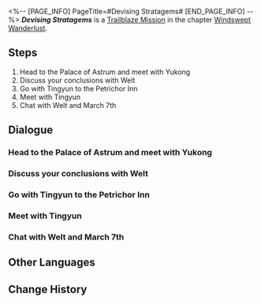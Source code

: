 <%-- [PAGE_INFO]
PageTitle=#Devising Stratagems#
[END_PAGE_INFO] --%>
{{Stub|Dialogue.}}
{{Mission Infobox
|id            = 1020301
|title         = 
|image         = <!--Mission Devising Stratagems.png-->
|type          = Trailblaze
|event_name    = 
|chapter       = Windswept Wanderlust
|requirements  = [[Trailblaze Mission]] ''[[Devising Stratagems]]'' completed
|summary       = <!--official mission summary from Fate's Atlas-->
|characters    = Trailblazer
|startLocation = [[The Xianzhou Luofu]] - [[Central Starskiff Haven]]
|world         = The Xianzhou Luofu
|area          = Central Starskiff Haven
|prev          = 
|next          = The Hound Chases the Fox
|rewards       = Trailblaze EXP*400; Traveler's Guide*2; "Cumulus Formations"*1 { text = "Cumulus Formations" }; Credit*20,000
}}
'''''Devising Stratagems''''' is a [[Trailblaze Mission]] in the chapter [[Windswept Wanderlust]].

==Steps==
# Head to the Palace of Astrum and meet with Yukong
# Discuss your conclusions with Welt
# Go with Tingyun to the Petrichor Inn
# Meet with Tingyun
# Chat with Welt and March 7th

<!--
==Gameplay Notes==

--><!--
==Trial Character==

-->
==Dialogue==
{{Stub Dialogue}}

===Head to the Palace of Astrum and meet with Yukong===
{{Mission Description|type=trailblaze|location=Central Starskiff Haven|Knowing that you came for the Stellaron, Tingyun invites everyone to the Palace of Astrum for a meeting.<br />Six individual commissions oversee the Xianzhou. If you wish to move freely on the Luofu during these sensitive times, you must obtain the approval of the Head of the Sky-Faring Commission, Yukong, who is in charge of transport and diplomacy.}}
{{Dialogue Start}}
:{{tx}}
{{Dialogue End}}

===Discuss your conclusions with Welt===
{{Mission Description|type=trailblaze|location=Palace of Astrum|update|In the Palace of Astrum, the hopeful Trailblazers are unfortunately rejected by Yukong.<br />The Stellaron's descent on the Xianzhou involves many secrets, and Yukong does not wish to employ outsiders to solve such problems. Just as you leave empty-handed, General Jing Yuan of Luofu's Cloud Knights appears and intervenes.<br />This smiling general seems to be on your side and opens a convenient door, but he secretly has other ideas in mind.}}
{{Dialogue Start}}
:{{tx}}
{{Dialogue End}}

===Go with Tingyun to the Petrichor Inn===
{{Mission Description|type=trailblaze|location=Central Starskiff Haven|update|In the Palace of Astrum, the hopeful Trailblazers are rejected by Yukong.<br />Fortunately, General Jing Yuan of Luofu's Cloud Knights appears and intervenes. However, he does not entrust you with the task of searching for the Stellaron, instead instructing you to locate Kafka's unpredictable whereabouts.<br />After leaving the Palace of Astrum, you have a short rest before commencing with your game of cat and mouse.}}
{{Dialogue Start}}
:{{tx}}
{{Dialogue End}}

===Meet with Tingyun===
{{Dialogue Start}}
:{{tx}}
{{Dialogue End}}

===Chat with Welt and March 7th===
{{Mission Description|type=trailblaze|location=Central Starskiff Haven|update|In the Palace of Astrum, the hopeful Trailblazers are rejected by Yukong.<br />Fortunately, General Jing Yuan of Luofu's Cloud Knights appears and intervenes. However, he does not entrust you with the task of searching for the Stellaron, instead instructing you to locate Kafka's unpredictable whereabouts.<br />You have a short rest after leaving the Palace of Astrum, and you wonder what Dan Heng might be doing right now.}}
{{Dialogue Start}}
:{{tx}}
{{Dialogue End}}

==Other Languages==
{{Other Languages
|en   = Devising Stratagems
|zhs  = 紫府通谒，将军定策
|zht  = 紫府通謁，將軍定策
|ja   = 紫府へ謁見、将軍の策定
|ko   = 알현, 장군의 전략
|es   = La estratagema del general
|fr   = Mettre au point des stratagèmes
|ru   = Хитрые уловки
|th   = เผชิญหน้าผู้นำแห่งกลยุทธ์
|vi   = Diện Kiến Cõi Tiên, Tướng Quân Thiết Sách
|de   = Strategische Planung
|id   = Merancang Strategi
|pt   = Elaborando Estratagemas
}}

==Change History==
{{Change History|1.0}}
